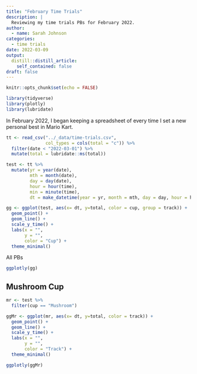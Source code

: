 ```yaml
---
title: "February Time Trials"
description: |
  Reviewing my time trials PBs for February 2022.
author:
  - name: Sarah Johnson
categories:
  - time trials
date: 2022-03-09
output:
  distill::distill_article:
    self_contained: false
draft: false
---
```


```r
knitr::opts_chunk$set(echo = FALSE)
```

```r
library(tidyverse)
library(plotly)
library(lubridate)
```

In February 2022, I began keeping a spreadsheet of every time I set a new personal best in Mario Kart.

```r
tt <- read_csv("../_data/time-trials.csv", 
               col_types = cols(total = "c")) %>% 
  filter(date < "2022-03-01") %>% 
  mutate(total = lubridate::ms(total)) 

test <- tt %>% 
  mutate(yr = year(date),
         mth = month(date),
         day = day(date),
         hour = hour(time),
         min = minute(time),
         dt = make_datetime(year = yr, month = mth, day = day, hour = hour, min = min))
```

```r
gg <- ggplot(test, aes(x= dt, y=total, color = cup, group = track)) +
  geom_point() +
  geom_line() +
  scale_y_time() +
  labs(x = "",
       y = "",
       color = "Cup") +
  theme_minimal()
```

All PBs

```r
ggplotly(gg)
```

## Mushroom Cup

```r
mr <- test %>% 
  filter(cup == "Mushroom")
```

```r
ggMr <- ggplot(mr, aes(x= dt, y=total, color = track)) +
  geom_point() +
  geom_line() +
  scale_y_time() +
  labs(x = "",
       y = "",
       color = "Track") +
  theme_minimal()

ggplotly(ggMr)
```
